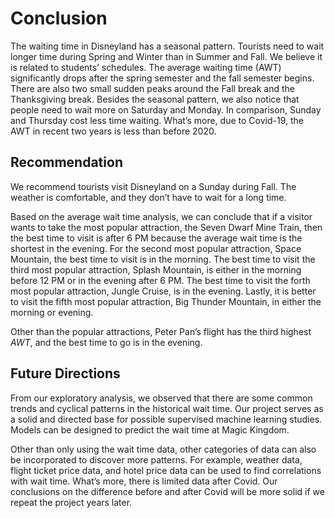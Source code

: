# Conclusion
The waiting time in Disneyland has a seasonal pattern. Tourists need to wait longer time during Spring and Winter than in Summer and Fall. We believe it is related to students’ schedules. The average waiting time (AWT) significantly drops after the spring semester and the fall semester begins. There are also two small sudden peaks around the Fall break and the Thanksgiving break. Besides the seasonal pattern, we also notice that people need to wait more on Saturday and Monday. In comparison, Sunday and Thursday cost less time waiting. What’s more, due to Covid-19, the AWT in recent two years is less than before 2020.

## Recommendation
We recommend tourists visit Disneyland on a Sunday during Fall. The weather is comfortable, and they don't have to wait for a long time.        

Based on the average wait time analysis, we can conclude that if a visitor wants to take the most popular attraction, the Seven Dwarf Mine Train, then the best time to visit is after 6 PM because the average wait time is the shortest in the evening. For the second most popular attraction, Space Mountain, the best time to visit is in the morning. The best time to visit the third most popular attraction, Splash Mountain, is either in the morning before 12 PM or in the evening after 6 PM. The best time to visit the forth most popular attraction, Jungle Cruise, is in the evening. Lastly, it is better to visit the fifth most popular attraction, Big Thunder Mountain, in either the morning or evening.     

Other than the popular attractions, Peter Pan’s flight has the third highest _AWT_, and the best time to go is in the evening.     

## Future Directions
From our exploratory analysis, we observed that there are some common trends and cyclical patterns in the historical wait time. Our project serves as a solid and directed base for possible supervised machine learning studies. Models can be designed to predict the wait time at Magic Kingdom.       

Other than only using the wait time data, other categories of data can also be incorporated to discover more patterns. For example, weather data, flight ticket price data, and hotel price data can be used to find correlations with wait time. What's more, there is limited data after Covid. Our conclusions on the difference before and after Covid will be more solid if we repeat the project years later.      
